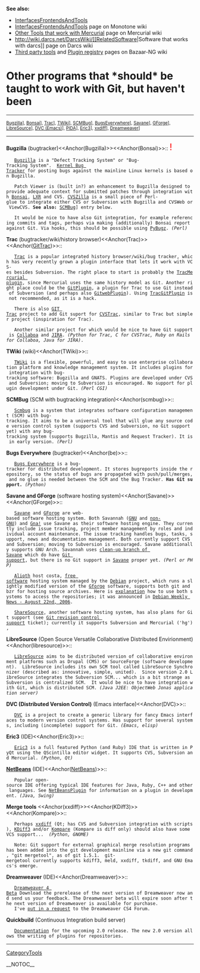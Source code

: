 <b>See also:</b>
* [[InterfacesFrontendsAndTools]]
* [[http://www.venge.net/monotone/wiki/InterfacesFrontendsAndTools|[[InterfacesFrontendsAndTools]]]] page on Monotone wiki
* [[http://www.selenic.com/mercurial/wiki/index.cgi/OtherTools|Other Tools that work with Mercurial]] page on Mercurial wiki
* [[http://wiki.darcs.net/DarcsWiki/[[RelatedSoftware]]|Software that works with darcs]] page on Darcs wiki
* [[http://bazaar-vcs.org/3rdPartyTools|Third party tools]] and [[http://bazaar-vcs.org/PluginRegistry|Plugin registry]] pages on Bazaar-NG wiki

= Other programs that *should* be taught to work with Git, but haven't been =

----
<span style="font-size: smaller">[[[#Bugzilla|Bugzilla]]], [[[#Bonsai|Bonsai]]], [[[#Trac|Trac]]], [[[#TWiki|TWiki]]], [[[#scmbug|SCMBug]]], [[[#be|BugsEverywhere]]], [[[#Savane|Savane]]], [[[#GForge|GForge]]], [[[#libresource|LibreSource]]], [[[#DVC|DVC (Emacs)]]], [[[#PIDA|PIDA]]], [[[#Eric3|Eric3]]], [[[#xxdiff|xxdiff]]], [[[#Dreamweaver|Dreamweaver]]]</span>
----

<b>Bugzilla</b> (bugtracker)<<Anchor(Bugzilla)>><<Anchor(Bonsai)>>:: <span style="font-size: x-large; color: red">!</span>
    [[http://www.bugzilla.org/|Bugzilla]] is a "Defect Tracking System" or "Bug-Tracking System".  [[http://bugzilla.kernel.org/|Kernel Bug Tracker]] for posting bugs against the mainline Linux kernels is based on Bugzilla.

    Patch Viewer is (built in?) an enhancement to Bugzilla designed to provide adequate context for submitted patches through integration with [[http://www.mozilla.org/projects/bonsai/|Bonsai]], [[http://lxr.sourceforge.net/|LXR]] and CVS. [[http://www.cvszilla.org/|CVSZilla]] is a small piece of Perl-glue to integrate either CVS or Subversion with Bugzilla and CVSWeb or ViewCVS. <b>See also:</b> [[[#scmbug|SCMBug]]] entry below.

    It would be nice to have also Git integration, for example referencing commits and tags, perhaps via making (additionally) Bonsai report against Git. Via hooks, this should be possible using [[http://www.liquidx.net/pybugz/|PyBugz]]. <i>(Perl)</i>

<b>Trac</b> (bugtracker/wiki/history browser)<<Anchor(Trac)>><<Anchor([[GitTrac]])>>::
    [[http://www.edgewall.com/trac/|Trac]] is a popular integrated history browser/wiki/bug tracker, which has very recently grown a plugin interface that lets it work with VCS-es besides Subversion. The right place to start is probably the [[http://projects.edgewall.com/trac/wiki/TracMercurial|[[TracMercurial]] plugin]], since Mercurial uses the same history model as Git. Another right place could be the [[http://trac-hacks.org/wiki/GitPlugin|[[GitPlugin]]]], a plugin for Trac to use Git instead of Subversion (and perhaps also [[http://trac-hacks.org/wiki/GitwebPlugin|[[GitwebPlugin]]]]). Using [[http://trac-hacks.org/wiki/TracGitPlugin|[[TracGitPlugin]]]] is not recommended, as it is a hack.

    There is also [[http://cvstrac.org/cvstrac/wiki?p=GitTrac|GIT Trac]] project to add Git suport for [[http://cvstrac.org/|CVSTrac]], similar to Trac but simpler project (inspiration for Trac).

    Another similar project for which would be nice to have Git support is [[http://collaboa.org/about|Collaboa]] and [[http://www.atlassian.com/software/jira/|JIRA]]. <i>(Python for Trac, C for CVSTrac, Ruby on Rails for Collaboa, Java for JIRA)</i>.

<b>TWiki</b> (wiki)<<Anchor(TWiki)>>::
    [[http://twiki.org/|TWiki]] is a flexible, powerful, and easy to use enterprise collaboration platform and knowledge management system. It includes plugins for integration with bug-tracking software: Bugzilla and GNATS. Plugins are developed under CVS and Subversion; moving to Subversion is encouraged. No support for plugin development under Git. <i>(Perl CGI)</i>

<b>SCMBug</b> (SCM with bugtracking integration)<<Anchor(scmbug)>>::
    [[http://www.mkgnu.net/?q=scmbug|Scmbug]] is a system that integrates software configuration management (SCM) with bug-tracking. It aims to be a universal tool that will glue any source code version control system (supports CVS and Subversion, no Git support yet) with any bug-tracking system (supports Bugzilla, Mantis and Request Tracker). It is in early version. <i>(Perl)</i>

<b>Bugs Everywhere</b> (bugtracker)<<Anchor(be)>>::
    [[http://bugseverywhere.org|Bugs Everywhere]] is a bug-tracker for distributed development. It stores bugreports inside the repository, so the status of bugs are propagated with push/pull/merges, and no glue is needed between the SCM and the Bug Tracker. <b>Has Git support.</b> <i>(Python)</i>

<b>Savane and GForge</b> (software hosting system)<<Anchor(Savane)>><<Anchor(GForge)>>::
    [[https://gna.org/projects/savane|Savane]] and [[http://gforge.org/|GForge]] are web-based software hosting system. Both Savannah ([[https://savannah.gnu.org|GNU]] and [[https://savannah.nongnu.org/|non-GNU]]) and [[https://gna.org|Gna!]] use Savane as their software hosting engine. They currently include issue tracking, project member management by roles and individual account maintenance. The issue tracking handles bugs, tasks, support, news and documentation management. Both currently support CVS and Subversion; moving to Subversion is encouraged. Savane additionally supports GNU Arch. Savannah uses [[https://savannah.nongnu.org/p/savane-cleanup|clean-up branch of Savane]] which do have [[https://savannah.gnu.org/maintenance/Git|Git support]], but there is no Git support in [[https://gna.org/projects/savane|Savane]] proper yet. <i>(Perl or PHP)</i>

    [[http://alioth.debian.org/|Alioth]] host <code><nowiki>costa</nowiki></code>, [[http://www.debian.org/social_contract#guidelines|free software]] hosting system managed by the [[http://www.debian.org/|Debian]] project, which runs a slightly modified version of the [[http://gforge.org/|Gforge]] software, supports both git and bzr for hosting source archives. Here is [[http://roland.entierement.nu/blog/2006/08/17/bits-about-alioth.html|explanation]] how to use both systems to access the repositories; it was announced in [[http://www.debian.org/News/weekly/2006/34/|Debian Weekly News - August 22nd, 2006]].

    [[http://sharesource.org/about/|ShareSource]], another software hosting system, has also plans for Git support (see [[http://sharesource.org/project/sharesource/bugtracker/view/67/|Git revision control support]] ticket); currently it supports Subversion and Mercurial ('hg'),

<b>LibreSource</b> (Open Source Versatile Collaborative Distributed Envirionment)<<Anchor(libresource)>>::
    [[http://www.libresource.org/|LibreSource]] aims to be distributed version of collaborative environment platforms such as Drupal (CMS) or SourceForge (software development).  LibreSource includes its own SCM tool called LibreSource Synchronizer (described as: innovative, simple, united).  Since version 2.0 LibreSource integrates the Subversion SCM... which is a bit strange as Subversion is centralized SCM.  It would be nice to have integration with Git, which is distributed SCM. <i>(Java J2EE: ObjectWeb Jonas application server)</i>

<b>DVC (Distributed Version Control)</b> (Emacs interface)<<Anchor(DVC)>>::
    [[http://download.gna.org/dvc/|DVC]] is a project to create a generic library for fancy Emacs interfaces to modern version control systems. Has support for several systems, including (incomplete) support for Git. <i>(Emacs, elisp)</i>

<b>Eric3</b> (IDE)<<Anchor(Eric3)>>::
    [[http://www.die-offenbachs.de/detlev/eric3.html|Eric3]] is a full featured Python (and Ruby) IDE that is written in PyQt using the QScintilla editor widget. It supports CVS, Subversion and Mercurial. <i>(Python, Qt)</i>

<b>[[NetBeans]]</b> (IDE)<<Anchor([[NetBeans]])>>::
    Popular open-source IDE offering typical IDE features for Java, Ruby, C++ and other languages. See [[NetBeansPlugin]] for information on a plugin in development. <i>(Java, Swing)</i>

<b>Merge tools</b> <<Anchor(xxdiff)>><<Anchor(KDiff3)>><<Anchor(Kompare)>>::
    Perhaps [[http://furius.ca/xxdiff/|xxdiff]] (Qt; has CVS and Subversion integration with scripts), [[http://kdiff3.sourceforge.net/|KDiff3]] and/or [[http://www.caffeinated.me.uk/kompare/|Kompare]] (Kompare is diff only) should also have some VCS support...  <i>(Python, GNOME)</i>

    Note: Git support for external graphical merge resolution programs has been added into the git development mainline via a new git command, "git mergetool", as of git 1.5.1.  git-mergetool currently supports kdiff3, meld, xxdiff, tkdiff, and GNU Emacs's emerge.

<b>Dreamweaver</b>  (IDE)<<Anchor(Dreamweaver)>>::
    [[http://labs.adobe.com/technologies/dreamweavercs4/|Dreamweaver 4 Beta]] Download the prerelease of the next version of Dreamweaver now and send us your feedback. The Dreamweaver beta will expire soon after the next version of Dreamweaver is available for purchase.
    I've [[http://www.adobe.com/cfusion/webforums/forum/messageview.cfm?catid=674&threadid=1370996|put in a request]] to the Dreamweaver CS4 Forum.

<b>Quickbuild</b> (Continuous Integration build server)
    [[http://wiki.pmease.com/display/qb2/Documentation+Home|Documentation]] for the upcoming 2.0 release. The new 2.0 version allows the writing of plugins for repositories.

----
[[CategoryTools]]

__NOTOC__